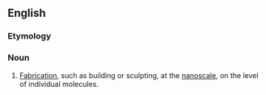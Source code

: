 ==English==
===Etymology===

{{prefix|nano|fabrication}}



===Noun===
{{en-noun}}

#[[fabrication|Fabrication]], such as building or sculpting, at the [[nanoscale]], on the level of individual molecules.